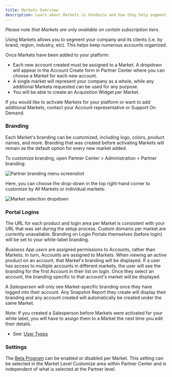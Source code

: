 ```yaml
---
title: Markets Overview
description: Learn about Markets in Vendasta and how they help segment your company and clients
---
```


*Please note that Markets are only available on certain subscription tiers.*

Using Markets allows you to segment your company and its clients (i.e. by brand, region, industry, etc). This helps keep numerous accounts organized.

Once Markets have been added to your platform:

- Each new account created must be assigned to a Market. A dropdown will appear in the Account Create form in Partner Center where you can choose a Market for each new account.
- A single market will represent your company as a whole, while any additional Markets requested can be used for any purpose.
- You will be able to create an Acquisition Widget per Market.

If you would like to activate Markets for your platform or want to add additional Markets, contact your Account representative or Support On Demand.

### **Branding**

Each Market's branding can be customized, including logo, colors, product names, and more. Branding that was created before activating Markets will remain as the default option for every new market added.

To customize branding, open Partner Center > Administration > Partner branding:

![Partner branding menu screenshot](/img/markets-overview/11939891096471.png)

Here, you can choose the drop-down in the top right-hand corner to customize by All Markets or individual markets:

![Market selection dropdown](/img/markets-overview/11939932669719.png)

### **Portal Logins**

The URL for each product and login area per Market is consistent with your URL that was set during the setup process. Custom domains per market are currently unavailable. Branding on Login Portals themselves (before login) will be set to your white-label branding.

*Business App users* are assigned permissions to Accounts, rather than Markets. In turn, Accounts are assigned to Markets. When viewing an active product on an account, that Market's branding will be displayed. If a user has access to multiple accounts in different markets, the user will see the branding for the first Account in their list on login. Once they select an account, the branding specific to that account's market will be displayed.

A *Salesperson* will only see Market-specific branding once they have logged into their account. Any Snapshot Report they create will display their branding and any account created will automatically be created under the same Market.

Note: If you created a Salesperson before Markets were activated for your white label, you will have to assign them to a Market the next time you edit their details.

- See: [User Types](/administration/user-types)

### **Settings**

The [Beta Program](/administration/beta-program) can be enabled or disabled per Market. This setting can be selected in the Market Level Customize area within Partner Center and is independent of what is selected at the Partner level.